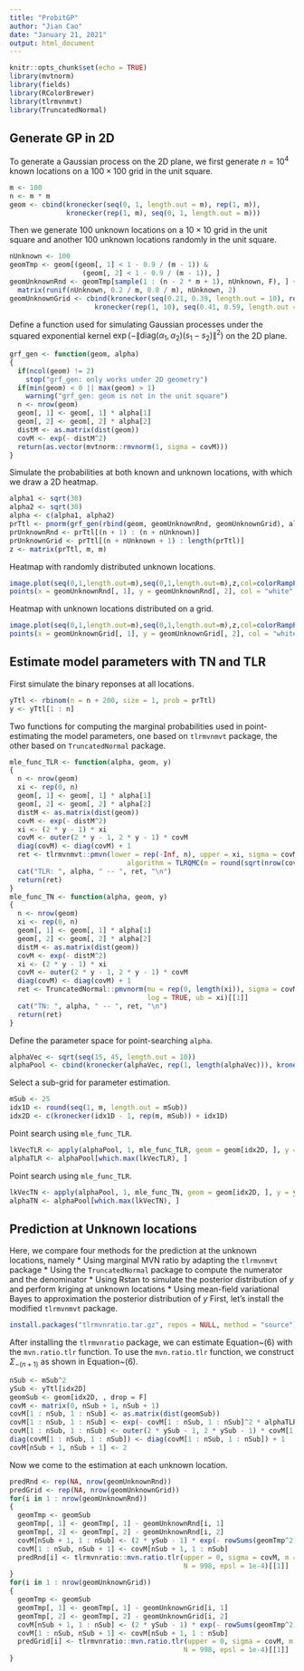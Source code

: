 ```yaml
---
title: "ProbitGP"
author: "Jian Cao"
date: "January 21, 2021"
output: html_document
---
```


```r
knitr::opts_chunk$set(echo = TRUE)
library(mvtnorm)
library(fields)
library(RColorBrewer)
library(tlrmvnmvt)
library(TruncatedNormal)
```

## Generate GP in 2D
To generate a Gaussian process on the 2D plane, we first generate $n = 10^4$ known locations on a $100 \times 100$ grid in the unit square.
```r
m <- 100
n <- m * m
geom <- cbind(kronecker(seq(0, 1, length.out = m), rep(1, m)),
              kronecker(rep(1, m), seq(0, 1, length.out = m)))
```
Then we generate $100$ unknown locations on a $10 \times 10$ grid in the unit square and another $100$ unknown locations randomly in the unit square.
```r
nUnknown <- 100
geomTmp <- geom[(geom[, 1] < 1 - 0.9 / (m - 1)) & 
                  (geom[, 2] < 1 - 0.9 / (m - 1)), ]
geomUnknownRnd <- geomTmp[sample(1 : (n - 2 * m + 1), nUnknown, F), ] + 
  matrix(runif(nUnknown, 0.2 / m, 0.8 / m), nUnknown, 2)
geomUnknownGrid <- cbind(kronecker(seq(0.21, 0.39, length.out = 10), rep(1, 10)),
                     kronecker(rep(1, 10), seq(0.41, 0.59, length.out = 10)))
```
Define a function used for simulating Gaussian processes under the squared exponential kernel $\exp(- \| \mbox{diag}(\alpha_1, \alpha_2)(s_1 - s_2)\|^2)$ on the 2D plane.
```r
grf_gen <- function(geom, alpha)
{
  if(ncol(geom) != 2)
    stop("grf_gen: only works under 2D geometry")
  if(min(geom) < 0 || max(geom) > 1)
    warning("grf_gen: geom is not in the unit square")
  n <- nrow(geom)
  geom[, 1] <- geom[, 1] * alpha[1]
  geom[, 2] <- geom[, 2] * alpha[2]
  distM <- as.matrix(dist(geom))
  covM <- exp(- distM^2)
  return(as.vector(mvtnorm::rmvnorm(1, sigma = covM)))
}
```
Simulate the probabilities at both known and unknown locations, with which we draw a 2D heatmap.
```r
alpha1 <- sqrt(30)
alpha2 <- sqrt(30)
alpha <- c(alpha1, alpha2)
prTtl <- pnorm(grf_gen(rbind(geom, geomUnknownRnd, geomUnknownGrid), alpha))
prUnknownRnd <- prTtl[(n + 1) : (n + nUnknown)]
prUnknownGrid <- prTtl[(n + nUnknown + 1) : length(prTtl)]
z <- matrix(prTtl, m, m)
```
Heatmap with randomly distributed unknown locations.
```r
image.plot(seq(0,1,length.out=m),seq(0,1,length.out=m),z,col=colorRampPalette(brewer.pal(11,"RdBu")[11:1])(30),xlab = expression(x[1]), ylab = expression(x[2]), cex.lab = 1, cex.axis = 0.9,legend.shrink = 0.8,legend.cex=2,legend.width = 2,mgp=c(2,1,0))
points(x = geomUnknownRnd[, 1], y = geomUnknownRnd[, 2], col = "white", cex = 0.6, pch=21, bg="white")
```
Heatmap with unknown locations distributed on a grid.
```r
image.plot(seq(0,1,length.out=m),seq(0,1,length.out=m),z,col=colorRampPalette(brewer.pal(11,"RdBu")[11:1])(30),xlab = expression(x[1]), ylab = expression(x[2]), cex.lab = 1, cex.axis = 0.9,legend.shrink = 0.8,legend.cex=2,legend.width = 2,mgp=c(2,1,0))
points(x = geomUnknownGrid[, 1], y = geomUnknownGrid[, 2], col = "white", cex = 0.6, pch=21, bg="white")
```

## Estimate model parameters with TN and TLR
First simulate the binary reponses at all locations.
```r
yTtl <- rbinom(n = n + 200, size = 1, prob = prTtl)
y <- yTtl[1 : n]
```
Two functions for computing the marginal probabilities used in point-estimating the model parameters, one based on `tlrmvnmvt` package, the other based on `TruncatedNormal` package.
```r
mle_func_TLR <- function(alpha, geom, y)
{
  n <- nrow(geom)
  xi <- rep(0, n)
  geom[, 1] <- geom[, 1] * alpha[1]
  geom[, 2] <- geom[, 2] * alpha[2]
  distM <- as.matrix(dist(geom))
  covM <- exp(- distM^2)
  xi <- (2 * y - 1) * xi
  covM <- outer(2 * y - 1, 2 * y - 1) * covM
  diag(covM) <- diag(covM) + 1
  ret <- tlrmvnmvt::pmvn(lower = rep(-Inf, n), upper = xi, sigma = covM, uselog2 = T, N = 998, 
                             algorithm = TLRQMC(m = round(sqrt(nrow(covM))), epsl = 1e-4))
  cat("TLR: ", alpha, " -- ", ret, "\n")
  return(ret)
}
mle_func_TN <- function(alpha, geom, y)
{
  n <- nrow(geom)
  xi <- rep(0, n)
  geom[, 1] <- geom[, 1] * alpha[1]
  geom[, 2] <- geom[, 2] * alpha[2]
  distM <- as.matrix(dist(geom))
  covM <- exp(- distM^2)
  xi <- (2 * y - 1) * xi
  covM <- outer(2 * y - 1, 2 * y - 1) * covM
  diag(covM) <- diag(covM) + 1
  ret <- TruncatedNormal::pmvnorm(mu = rep(0, length(xi)), sigma = covM, 
                                  log = TRUE, ub = xi)[[1]]
  cat("TN: ", alpha, " -- ", ret, "\n")
  return(ret)
}
```
Define the parameter space for point-searching `alpha`.
```r
alphaVec <- sqrt(seq(15, 45, length.out = 10))
alphaPool <- cbind(kronecker(alphaVec, rep(1, length(alphaVec))), kronecker(rep(1, length(alphaVec)), alphaVec))
```
Select a sub-grid for parameter estimation.
```r
mSub <- 25
idx1D <- round(seq(1, m, length.out = mSub))
idx2D <- c(kronecker(idx1D - 1, rep(m, mSub)) + idx1D)
```
Point search using `mle_func_TLR`.
```r
lkVecTLR <- apply(alphaPool, 1, mle_func_TLR, geom = geom[idx2D, ], y = yTtl[idx2D])
alphaTLR <- alphaPool[which.max(lkVecTLR), ]
```
Point search using `mle_func_TLR`.
```r
lkVecTN <- apply(alphaPool, 1, mle_func_TN, geom = geom[idx2D, ], y = yTtl[idx2D])
alphaTN <- alphaPool[which.max(lkVecTN), ]
```
## Prediction at Unknown locations
Here, we compare four methods for the prediction at the unknown locations, namely
  * Using marginal MVN ratio by adapting the `tlrmvnmvt` package
  * Using the `TruncatedNormal` package to compute the numerator and the denominator
  * Using Rstan to simulate the posterior distribution of $y$ and perform kriging at unknown locations
  * Using mean-field variational Bayes to approximation the posterior distribution of $y$
First, let's install the modified `tlrmvnmvt` package. 
```r
install.packages("tlrmvnratio.tar.gz", repos = NULL, method = "source")
```
After installing the `tlrmvnratio` package, we can estimate Equation~(6) with the `mvn.ratio.tlr` function. To use the `mvn.ratio.tlr` function, we construct $\Sigma_{-(n + 1)}$ as shown in Equation~(6).
```r
nSub <- mSub^2
ySub <- yTtl[idx2D]
geomSub <- geom[idx2D, , drop = F]
covM <- matrix(0, nSub + 1, nSub + 1)
covM[1 : nSub, 1 : nSub] <- as.matrix(dist(geomSub))
covM[1 : nSub, 1 : nSub] <- exp(- covM[1 : nSub, 1 : nSub]^2 * alphaTLR)
covM[1 : nSub, 1 : nSub] <- outer(2 * ySub - 1, 2 * ySub - 1) * covM[1 : nSub, 1 : nSub]
diag(covM[1 : nSub, 1 : nSub]) <- diag(covM[1 : nSub, 1 : nSub]) + 1
covM[nSub + 1, nSub + 1] <- 2
```
Now we come to the estimation at each unknown location.
```r
predRnd <- rep(NA, nrow(geomUnknownRnd))
predGrid <- rep(NA, nrow(geomUnknownGrid))
for(i in 1 : nrow(geomUnknownRnd))
{
  geomTmp <- geomSub
  geomTmp[, 1] <- geomTmp[, 1] - geomUnknownRnd[i, 1]
  geomTmp[, 2] <- geomTmp[, 2] - geomUnknownRnd[i, 2]
  covM[nSub + 1, 1 : nSub] <- (2 * ySub - 1) * exp(- rowSums(geomTmp^2) * alphaTLR)
  covM[1 : nSub, nSub + 1] <- covM[nSub + 1, 1 : nSub]
  predRnd[i] <- tlrmvnratio::mvn.ratio.tlr(upper = 0, sigma = covM, m = mSub, 
                                           N = 998, epsl = 1e-4)[[1]]
}
for(i in 1 : nrow(geomUnknownGrid))
{
  geomTmp <- geomSub
  geomTmp[, 1] <- geomTmp[, 1] - geomUnknownGrid[i, 1]
  geomTmp[, 2] <- geomTmp[, 2] - geomUnknownGrid[i, 2]
  covM[nSub + 1, 1 : nSub] <- (2 * ySub - 1) * exp(- rowSums(geomTmp^2) * alphaTLR)
  covM[1 : nSub, nSub + 1] <- covM[nSub + 1, 1 : nSub]
  predGrid[i] <- tlrmvnratio::mvn.ratio.tlr(upper = 0, sigma = covM, m = mSub, 
                                           N = 998, epsl = 1e-4)[[1]]
}
```















